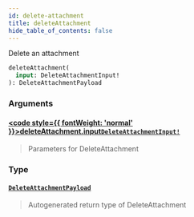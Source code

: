 ```yaml
---
id: delete-attachment
title: deleteAttachment
hide_table_of_contents: false
---
```








Delete an attachment

```graphql
deleteAttachment(
  input: DeleteAttachmentInput!
): DeleteAttachmentPayload
```


### Arguments

#### [<code style={{ fontWeight: 'normal' }}>deleteAttachment.<b>input</b></code>](#)<Bullet />[`DeleteAttachmentInput!`](/api/graphql/documentation/inputs/delete-attachment-input) <Badge class="secondary" text="non-null"/> <Badge class="secondary" text="input"/>
> Parameters for DeleteAttachment
> 

### Type

#### [`DeleteAttachmentPayload`](/api/graphql/documentation/objects/delete-attachment-payload) <Badge class="secondary" text="object"/>
> Autogenerated return type of DeleteAttachment
> 





